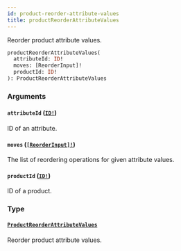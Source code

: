 ```yaml
---
id: product-reorder-attribute-values
title: productReorderAttributeValues
---
```


Reorder product attribute values.

```graphql
productReorderAttributeValues(
  attributeId: ID!
  moves: [ReorderInput]!
  productId: ID!
): ProductReorderAttributeValues

```

### Arguments

#### `attributeId` ([`ID!`](../../../developer/api-reference/scalars/id))

ID of an attribute.

#### `moves` ([`[ReorderInput]!`](../../../developer/api-reference/inputs/reorder-input))

The list of reordering operations for given attribute values.

#### `productId` ([`ID!`](../../../developer/api-reference/scalars/id))

ID of a product.

### Type

#### [`ProductReorderAttributeValues`](../../../developer/api-reference/objects/product-reorder-attribute-values)

Reorder product attribute values.
